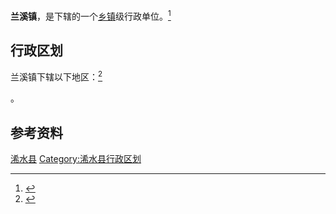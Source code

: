 {{中国乡级行政区|42/11/25/111/000}}

'''兰溪镇'''，是{{PRC admin/fullname|42/11/25/111/000|3}}下辖的一个[[乡镇|乡镇]]级行政单位。<ref>{{PRC admin/ref sgc|{{PRC admin/parent|42/11/25/111/000}}}}</ref>

== 行政区划 ==

兰溪镇下辖以下地区：<ref>{{PRC admin/ref sgc|42/11/25/111/000}}</ref>

{{PRC admin/children|42/11/25/111/000}}。

== 参考资料 ==

{{reflist}}

{{湖北省黄冈市浠水县行政区划}}
{{湖北行政区划小作品}}
[[Category:黄冈建制镇|浠水县]]
[[Category:浠水县行政区划|Category:浠水县行政区划]]